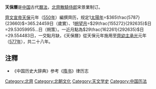 '''天保曆'''是[[中国|中国]]古代[[曆法|曆法]]，[[北齊|北齊]][[散騎侍郎|散騎侍郎]]宋景業制订。

[[齊文宣帝|齊文宣帝]][[天保_(北齐)|天保]]元年（[[550年|550年]]）編撰齊历，规定1[[太陽年|太陽年]]=<math>365\frac{5787}{23660}</math>=365.24459日（歲實）、1[[朔望月|朔望月]]=<math>29\frac{155272}{292635}</math>日=29.53059955...日（朔策）。一近月點為<math>29\frac{162261}{292635}</math>日=29.554483日，一交點月缺，《天保曆》從天保元年施用至[[齊幼主|齊幼主]][[承光_(北齊)|承光]]元年（[[577年|577年]]），共二十八年。

==注釋==
*《中国历史大辞典》参考《[[隋书|隋书]]》律历志
{{astro-stub}}
{{中國曆法}}

[[Category:北齊|Category:北齊]]
[[Category:北朝文化|Category:北朝文化]]
[[Category:天文学史|Category:天文学史]]
[[Category:中国历法|Category:中国历法]]